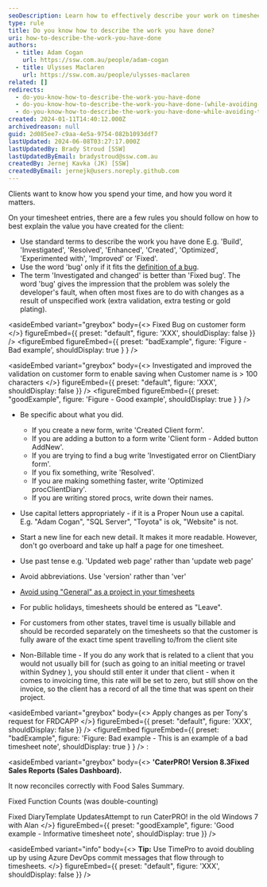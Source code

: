 ```yaml
---
seoDescription: Learn how to effectively describe your work on timesheets, including using standard terms, avoiding ambiguity, and providing specific details.
type: rule
title: Do you know how to describe the work you have done?
uri: how-to-describe-the-work-you-have-done
authors:
  - title: Adam Cogan
    url: https://ssw.com.au/people/adam-cogan
  - title: Ulysses Maclaren
    url: https://ssw.com.au/people/ulysses-maclaren
related: []
redirects:
  - do-you-know-how-to-describe-the-work-you-have-done
  - do-you-know-how-to-describe-the-work-you-have-done-(while-avoiding-the-word-bug)
  - do-you-know-how-to-describe-the-work-you-have-done-while-avoiding-the-word-bug
created: 2024-01-11T14:40:12.000Z
archivedreason: null
guid: 2d085ee7-c9aa-4e5a-9754-082b1093ddf7
lastUpdated: 2024-06-08T03:27:17.000Z
lastUpdatedBy: Brady Stroud [SSW]
lastUpdatedByEmail: bradystroud@ssw.com.au
createdBy: Jernej Kavka (JK) [SSW]
createdByEmail: jernejk@users.noreply.github.com
---
```


Clients want to know how you spend your time, and how you word it matters.

On your timesheet entries, there are a few rules you should follow on how to best explain the value you have created for the client:
- Use standard terms to describe the work you have done
  E.g. 'Build', 'Investigated', 'Resolved', 'Enhanced', 'Created', 'Optimized', 'Experimented with', 'Improved' or 'Fixed'.
- Use the word 'bug' only if it fits the [definition of a bug](/management-is-your-client-clear-on-the-definition-of-a-bug).
- The term 'Investigated and changed' is better than 'Fixed bug'.
  The word 'bug' gives the impression that the problem was solely the developer's fault, when often most fixes are to do with changes as a result of unspecified work (extra validation, extra testing or gold plating).

<asideEmbed
  variant="greybox"
  body={<>
    Fixed Bug on customer form
  </>}
  figureEmbed={{
    preset: "default",
    figure: 'XXX',
    shouldDisplay: false
  }}
/>
<figureEmbed figureEmbed={{
  preset: "badExample",
  figure: 'Figure - Bad example',
  shouldDisplay: true
} } />


<asideEmbed
  variant="greybox"
  body={<>
    Investigated and improved the validation on customer form to enable saving when Customer name is \> 100 characters
  </>}
  figureEmbed={{
    preset: "default",
    figure: 'XXX',
    shouldDisplay: false
  }}
/>
<figureEmbed figureEmbed={{
  preset: "goodExample",
  figure: 'Figure - Good example',
  shouldDisplay: true
} } />


- Be specific about what you did.

  - If you create a new form, write 'Created Client form'.
  - If you are adding a button to a form write 'Client form - Added button AddNew'.
  - If you are trying to find a bug write 'Investigated error on ClientDiary form'.
  - If you fix something, write 'Resolved'.
  - If you are making something faster, write 'Optimized procClientDiary'.
  - If you are writing stored procs, write down their names.

- Use capital letters appropriately - if it is a Proper Noun use a capital.\
  E.g. "Adam Cogan", "SQL Server", "Toyota" is ok, "Website" is not.
- Start a new line for each new detail. It makes it more readable. However, don't go overboard and take up half a page for one timesheet.
- Use past tense e.g. 'Updated web page' rather than 'update web page'
- Avoid abbreviations. Use 'version' rather than 'ver'
- [Avoid using "General" as a project in your timesheets](/do-not-use-general-in-your-timesheets)
- For public holidays, timesheets should be entered as "Leave".
- For customers from other states, travel time is usually billable and should be recorded separately on the timesheets so that the customer is fully aware of the exact time spent travelling to/from the client site
- Non-Billable time - If you do any work that is related to a client that you would not usually bill for (such as going to an initial meeting or travel within Sydney ), you should still enter it under that client - when it comes to invoicing time, this rate will be set to zero, but still show on the invoice, so the client has a record of all the time that was spent on their project.

<asideEmbed
  variant="greybox"
  body={<>
    Apply changes as per Tony's request for FRDCAPP
  </>}
  figureEmbed={{
    preset: "default",
    figure: 'XXX',
    shouldDisplay: false
  }}
/>
<figureEmbed figureEmbed={{
  preset: "badExample",
  figure: 'Figure: Bad example - This is an example of a bad timesheet note',
  shouldDisplay: true
} } />
:

<asideEmbed
  variant="greybox"
  body={<>
    **'CaterPRO! Version 8.3Fixed Sales Reports (Sales Dashboard).**

It now reconciles correctly with Food Sales Summary.

Fixed Function Counts (was double-counting)

Fixed DiaryTemplate UpdatesAttempt to run CaterPRO! in the old Windows 7 with Alan
  </>}
  figureEmbed={{
    preset: "goodExample",
    figure: 'Good example - Informative timesheet note',
    shouldDisplay: true
  }}
/>

<asideEmbed
  variant="info"
  body={<>
    **Tip:** Use TimePro to avoid doubling up by using Azure DevOps commit messages that flow through to timesheets.
  </>}
  figureEmbed={{
    preset: "default",
    figure: 'XXX',
    shouldDisplay: false
  }}
/>
